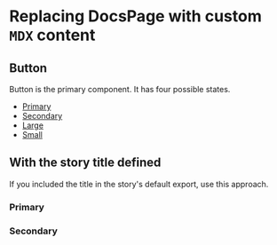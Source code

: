 
# Replacing DocsPage with custom `MDX` content
## Button

Button is the primary component. It has four possible states.

- [Primary](#primary)
- [Secondary](#secondary)
- [Large](#large)
- [Small](#small)

## With the story title defined

If you included the title in the story's default export, use this approach.
[](../multiple-date-picker/react-calendar-wrapper.tsx)
### Primary

<Story id="example2-header2-sample--normal" />

### Secondary
